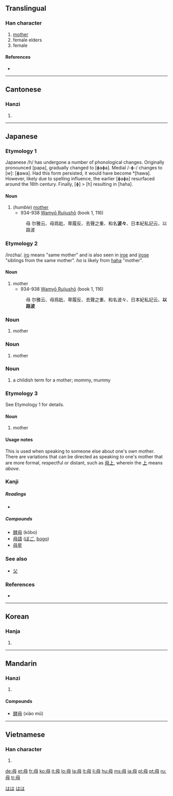 ==Translingual==

===Han character===
{{Han char|rn=80|rad=毋|as=01|sn=5|four=7750<sub>0</sub>|canj=田卜戈 (WYI)}}

# [[mother]]
# female elders
# female

====References====
* {{Han ref|kx=0588.250|dkj=16723|dj=0980.320|hdz=42380.030|uh=6BCD|ud=27597|bh=A5C0|bd=42432}}

----

==Cantonese==

===Hanzi===
{{yue-hanzi|jyut=|y=mou5}}

# {{defn|Cantonese|sort=毋01}}

----

==Japanese==

===Etymology 1===

Japanese /h/ has undergone a number of phonological changes. Originally pronounced [papa], gradually changed to [ɸaɸa]. Medial /-ɸ-/ changes to [w]: [ɸawa]. Had this form persisted, it would have become *[hawa]. However, likely due to spelling influence, the earlier [ɸaɸa] resurfaced around the 16th century. Finally, [ɸ] > [h] resulting in [haha].

====Noun====
{{ja-noun|k|hira=はは|rom=haha}}

# (''humble'') [[mother]]
#* 934-938 [[w:Wamyō Ruijushō|Wamyō Ruijushō]] (book 1, 116)
#: 母 尔雅云、母爲妣、卑履反、去聲之重、和名'''波々'''、日本紀私記云、以路波

===Etymology 2===

/iro<small>2</small>ha/. [[いろ|iro]] means "same mother" and is also seen in [[いろえ|iroe]] and [[いろせ|irose]] "siblings from the same mother". ''ha'' is likely from [[母|haha]] "mother".

====Noun====
{{ja-noun|k|hira=iroha|rom=iroha}}

# mother
#* 934-938 [[w:Wamyō Ruijushō|Wamyō Ruijushō]] (book 1, 116)
#: 母 尔雅云、母爲妣、卑履反、去聲之重、和名波々、日本紀私記云、'''以路波'''

===Noun===
{{ja-noun|k|hira=あも|rom=amo}}

# mother

===Noun===
{{ja-noun|k|hira=おも|rom=omo}}

# mother

===Noun===
{{ja-noun|k|hira=かか|rom=kaka}}

# a childish term for a mother; mommy, mummy

===Etymology 3===

See Etymology 1 for details.

====Noun====
{{ja-noun|k|hira=はわ|hhira=はは|rom=hawa}}

# mother

====Usage notes====
This is used when speaking to someone else about one's own mother. There are variations that can be directed as speaking ''to'' one's mother that are more formal, respectful or distant, such as [[母上]], wherein the [[上]] means ''above''.

===Kanji===
{{ja-kanji|grade=2|rs=毋00}}

=====Readings=====
* {{ja-readings|on=[[ぼ]] (bo), [[ぼう]] (bō), [[も]] (mo)|kun=[[はは]] (haha)}}

=====Compounds=====
* [[酵母]] (kōbo)
* [[母語]] ([[ぼご]], [[bogo]])
* [[母星]]

===See also===
* [[父]]

===References===
* {{cite book
  | last = Minamoto
  | first = Shitagō
  | authorlink = w:Minamoto no Shitagō
  | coauthors = Kyōto Daigaku Bungakubu Kokugogaku Kokubungaku Kenkyūshitu
  | title = [[w:Wamyō Ruijushō|Shohon Shūsei Wamyō Ruijushō: Honbunhen]]
  | publisher = Rinsen
  | date = 1968
  | origyear = 931-938
  | location = Kyōto
  | language = Japanese
  | id = ISBN 4-653-00507-9
  }}

[[Category:1000 Japanese basic words|はは]]
[[Category:ja:Family|はは]]

----

==Korean==

===Hanja===
{{ko-hanja|hangeul=모|rv=mo|mr=mo|y=mo|eumhun=어미|ehrv=eomi|ehmr=ŏmi|ehy=emi}}

# {{defn|Korean|sort=毋01}}

----

==Mandarin==

===Hanzi===
{{cmn-hanzi|pin=[[mǔ]] ([[mu3]])|wg=mu<sup>3</sup>}}

# {{defn|Mandarin|sort=毋01}}

====Compounds====
* [[酵母]] (xiào mǔ)

----

==Vietnamese==

===Han character===
{{vi-hantu|[[mẫu]], [[mẹ]]|rs=毋01}}

# {{defn|Vietnamese|sort=毋01}}

[[de:母]]
[[et:母]]
[[fr:母]]
[[ko:母]]
[[it:母]]
[[lo:母]]
[[la:母]]
[[lt:母]]
[[li:母]]
[[hu:母]]
[[ms:母]]
[[ja:母]]
[[pl:母]]
[[pt:母]]
[[ru:母]]
[[tr:母]]